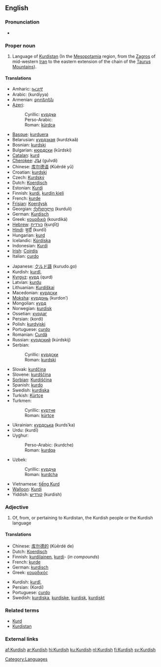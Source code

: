 {{interwiktionary|code=ku}}
==English==
{{wikipedia}}

===Pronunciation===
*{{audio|en-us-Kurdish.ogg|Audio (US)}}

===Proper noun===
{{en-proper noun}}

# Language of [[Kurdistan]] (In the [[Mesopotamia]] region, from the [[Zagros]] of mid-western [[Iran]] to the eastern extension of the chain of the [[Taurus Mountains]]).

====Translations====
{{trans-top|language of Kurdistan}}
*Amharic: [[ኩርድኛ]]
*Arabic: {{ARchar|[[كردية]]}} (kurdíyya) {{f}}
*Armenian: [[քրդերեն]]
*[[Azeri]]:
*:Cyrillic: [[күрдҹә]]
*:Perso-Arabic: {{FAchar|[[کوردجه]]}}
*:Roman: [[kürdcə]]
*[[Basque]]: [[kurduera]]
*Belarusian: [[курдзкая]] (kurdzkaǎ)
*Bosnian: [[kurdski]] {{m}}
*Bulgarian: [[кюрдски]] (kǔrdski)
*[[Catalan]]: [[kurd]]
*[[Cherokee]]: [[ᎫᎸᏗ]] (gulvdi)
*Chinese: [[库尔德语]] (Kùěrdé yǔ)
*Croatian: [[kurdski]] {{m}}
*Czech: [[Kurdský]]
*Dutch: [[Koerdisch]] {{n}}
*Estonian: [[Kurdi]]
*Finnish: [[kurdi#Finnish|kurdi]], [[kurdin kieli]]
*French: [[kurde]] {{m}}
*[[Frisian]]: [[Koerdysk]]
*Georgian: [[ქურთული]] (kurduli)
*German: [[Kurdisch]]
*Greek: [[κουρδικά]] (kourdiká)
*[[Hebrew]]: [[כורדית]] (ḵurḏīṯ)
*[[Hindi]]: [[कुर्दी]] (kurdī) {{f}}
*Hungarian: [[kurd]]
*Icelandic: [[Kúrdíska]]
*Indonesian: [[Kurdi]]
*[[Irish]]: [[Coirdis]]
*Italian: [[curdo]]
{{trans-mid}}
*Japanese: [[クルド語]] (kurudo.go)
*Kurdish: [[kurdî]], {{KUchar|[[کوردی]]}}
*[[Kyrgyz]]: [[курд]] (qurd)
*Latvian: [[kurdu]]
*Lithuanian: [[Kurdiškai]]
*Macedonian: [[курдски]] {{m}}
*[[Moksha]]: [[курдонь]] (kurdonʹ)
*Mongolian: [[курд]]
*Norwegian: [[kurdisk]]
*Ossetian: [[курдаг]]
*Persian: {{FAchar|[[کردی]]}} (kordi)
*Polish: [[kurdyjski]]
*Portuguese: [[curdo]] {{m}}
*Romanian: [[Curdă]]
*Russian: [[курдский]] (kúrdskij) {{m}}
*Serbian:
*:Cyrillic: [[курдски]] {{m}}
*:Roman: [[kurdski]] {{m}}
*Slovak: [[kurdčina]]
*Slovene: [[kurdščina]]
*[[Sorbian]]: [[Kurdišćina]]
*Spanish: [[kurdo]]
*Swedish: [[kurdiska]]
*Turkish: [[Kürtçe]]
*Turkmen:
*:Cyrillic: [[күртче]]
*:Roman: [[kürtçe]]
*Ukrainian: [[курдська]] (kurdsʹka)
*Urdu: {{URchar|[[کردی]]}} (kurdī) {{f}}
*Uyghur:
*:Perso-Arabic: {{FAchar|[[كۇردچە]]}} (kurdche)
*:Roman: [[kurdqə]]
*Uzbek:
*:Cyrillic: [[курдча]]
*:Roman: [[kurdcha]]
*Vietnamese: [[tiếng Kurd]]
*[[Walloon]]: [[Kurdi]]
*Yiddish: [[קורדיש]] (kurdish)
{{trans-bottom}}

===Adjective===
{{en-adj}}

# Of, from, or pertaining to Kurdistan, the Kurdish people or the Kurdish language

====Translations====
{{trans-top|of, from, or pertaining to Kurdistan, the Kurdish people or the Kurdish language}}
*Chinese: [[库尔德的]] (Kùěrdé de)
*Dutch: [[Koerdisch]]
*Finnish: [[kurdilainen]], [[kurdi#Finnish|kurdi]]- (''in compounds'')
*French: [[kurde]]
*German: [[kurdisch]]
*Greek: [[κουρδικός]]
{{trans-mid}}
*Kurdish: [[kurdî]], {{KUchar|[[کوردی]]}}
*Persian: {{FAchar|[[کردی]]}} (Kordi)
*Portuguese: [[curdo]]
*Swedish: [[kurdiska]], [[kurdiske]], [[kurdisk]], [[kurdiskt]]
{{trans-bottom}}

===Related terms===
*[[Kurd]]
*[[Kurdistan]]

===External links===
{{ethnologue|code=ckb}}
{{ethnologue|code=kmr}}
{{ethnologue|code=sdh}}

[[Category:Languages]]

[[af:Kurdish]]
[[ar:Kurdish]]
[[hi:Kurdish]]
[[ku:Kurdish]]
[[nl:Kurdish]]
[[fi:Kurdish]]
[[sv:Kurdish]]